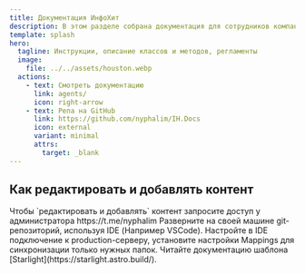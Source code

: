 ```yaml
---
title: Документация ИнфоХит
description: В этом разделе собрана документация для сотрудников компании ИнфоХит.
template: splash
hero:
  tagline: Инструкции, описание классов и методов, регламенты
  image:
    file: ../../assets/houston.webp
  actions:
    - text: Смотреть документацию
      link: agents/
      icon: right-arrow
    - text: Репа на GitHub
      link: https://github.com/nyphalim/IH.Docs
      icon: external
      variant: minimal
      attrs:
        target: _blank
---
```



## Как редактировать и добавлять контент

<CardGrid stagger>
	<Card title="Получите доступ" icon="pencil">
		Чтобы `редактировать и добавлять` контент запросите доступ у администратора https://t.me/nyphalim
	</Card>
	<Card title="Настройте среду разработки" icon="add-document">
		Разверните на своей машине git-репозиторий, используя IDE (Например VSCode).
	</Card>
	<Card title="Сконфигурируйте подключение к серверу" icon="setting">
		Настройте в IDE подключение к production-серверу, установите настройки Mappings для синхронизации только нужных папок.
	</Card>
	<Card title="Ознакомьтесь с документацией" icon="open-book">
		Читайте документацию шаблона [Starlight](https://starlight.astro.build/).
	</Card>
</CardGrid>
